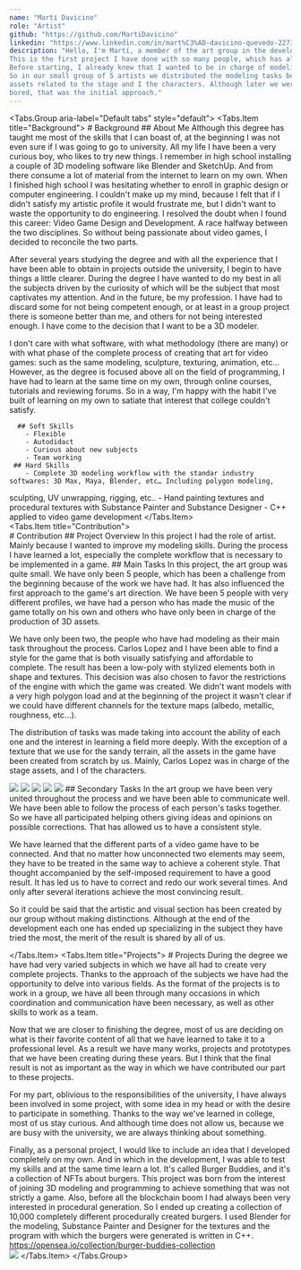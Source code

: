 ```yaml
---
name: "Martí Davicino"
role: "Artist"
github: "https://github.com/MartiDavicino"
linkedin: "https://www.linkedin.com/in/mart%C3%AD-davicino-quevedo-2273011b8/"
description: "Hello, I'm Martí, a member of the art group in the development of Dune: Special Spice Ops. 
This is the first project I have done with so many people, which has allowed each one to specialize in a specific field. 
Before starting, I already knew that I wanted to be in charge of modeling the characters, whatever the theme of the game. 
So in our small group of 5 artists we distributed the modeling tasks between Carlos Lopez and me, he would make all the 
assets related to the stage and I the characters. Although later we were exchanging tasks to help each other and not get 
bored, that was the initial approach."
---
```


<Tabs.Group aria-label="Default tabs" style="default">
  <Tabs.Item title="Background">
    # Background
      ## About Me
       Although this degree has taught me most of the skills that I can boast of, at the beginning I was not even sure if 
I was going to go to university. All my life I have been a very curious boy, who likes to try new things. I remember in high 
school installing a couple of 3D modeling software like Blender and SketchUp. And from there consume a lot of material from 
the internet to learn on my own. When I finished high school I was hesitating whether to enroll in graphic design or computer 
engineering. I couldn't make up my mind, because I felt that if I didn't satisfy my artistic profile it would frustrate me, but 
I didn't want to waste the opportunity to do engineering. I resolved the doubt when I found this career: Video Game Design and 
Development. A race halfway between the two disciplines. So without being passionate about video games, I decided to reconcile 
the two parts.<br/>

After several years studying the degree and with all the experience that I have been able to obtain in projects outside the 
university, I begin to have things a little clearer. During the degree I have wanted to do my best in all the subjects driven 
by the curiosity of which will be the subject that most captivates my attention. And in the future, be my profession. I have 
had to discard some for not being competent enough, or at least in a group project there is someone better than me, and others 
for not being interested enough. I have come to the decision that I want to be a 3D modeler.<br/>

I don't care with what software, with what methodology (there are many) or with what phase of the complete process of creating
 that art for video games: such as the same modeling, sculpture, texturing, animation, etc... However, as the degree is focused 
above all on the field of programming, I have had to learn at the same time on my own, through online courses, tutorials and 
reviewing forums. So in a way, I'm happy with the habit I've built of learning on my own to satiate that interest that college
couldn't satisfy.<br/>

       
      
      
      ## Soft Skills
        - Flexible
        - Autodidact
        - Curious about new subjects
        - Team working
     ## Hard Skills
        - Complete 3D modeling workflow with the standar industry softwares: 3D Max, Maya, Blender, etc… Including polygon modeling,
 sculpting, UV unwrapping, rigging, etc..
        - Hand painting textures and procedural textures with Substance Painter and Substance Designer
        - C++ applied to video game development
     </Tabs.Item>   
   <Tabs.Item title="Contribution">   
       # Contribution
      ## Project Overview
      In this project I had the role of artist. Mainly because I wanted to improve my modeling skills. 
      During the process I have learned a lot, especially the complete workflow that is necessary to 
      be implemented in a game.
      ## Main Tasks
        In this project, the art group was quite small. We have only been 5 people, which has been a challenge from the 
beginning because of the work we have had. It has also influenced the first approach to the game's art direction. We have 
been 5 people with very different profiles, we have had a person who has made the music of the game totally on his own and 
others who have only been in charge of the production of 3D assets.<br/>


We have only been two, the people who have had modeling as their main task throughout the process. Carlos Lopez and I have 
been able to find a style for the game that is both visually satisfying and affordable to complete. The result has been a 
low-poly with stylized elements both in shape and textures. This decision was also chosen to favor the restrictions of the 
engine with which the game was created. We didn't want models with a very high polygon load and at the beginning of the 
project it wasn't clear if we could have different channels for the texture maps (albedo, metallic, roughness, etc...). <br/>

The distribution of tasks was made taking into account the ability of each one and the interest in learning a field more deeply. 
With the exception of a texture that we use for the sandy terrain, all the assets in the game have been created from scratch by us. 
Mainly, Carlos Lopez was in charge of the stage assets, and I of the characters.<br/>

 <Image src="/contents/screenshots/martid_assassin.png" width={1209} height={415}/>
 <Image src="/contents/screenshots/martid_characters.png" width={1147} height={454}/>
 <Image src="/contents/screenshots/martid_harkonen.png" width={574} height={443}/>
 <Image src="/contents/screenshots/martid_zhib.png" width={1183} height={478}/>
 <Image src="/contents/screenshots/martid_omozra.png" width={1154} height={263}/>
      ## Secondary Tasks
        In the art group we have been very united throughout the process and we have been able to communicate well. We have been 
able to follow the process of each person's tasks together. So we have all participated helping others giving ideas and opinions 
on possible corrections. That has allowed us to have a consistent style.<br/>


We have learned that the different parts of a video game have to be connected. And that no matter how unconnected two elements may 
seem, they have to be treated in the same way to achieve a coherent style. That thought accompanied by the self-imposed requirement 
to have a good result. It has led us to have to correct and redo our work several times. And only after several iterations achieve 
the most convincing result.<br/>


So it could be said that the artistic and visual section has been created by our group without making distinctions. Although at the 
end of the development each one has ended up specializing in the subject they have tried the most, the merit of the result is shared 
by all of us.<br/>


  </Tabs.Item>
  <Tabs.Item title="Projects">
     # Projects
      During the degree we have had very varied subjects in which we have all had to create very complete projects. Thanks to the 
approach of the subjects we have had the opportunity to delve into various fields. As the format of the projects is to work in a 
group, we have all been through many occasions in which coordination and communication have been necessary, as well as other skills 
to work as a team.<br/>


Now that we are closer to finishing the degree, most of us are deciding on what is their favorite content of all that we have learned
to take it to a professional level. As a result we have many works, projects and prototypes that we have been creating during these
years. But I think that the final result is not as important as the way in which we have contributed our part to these projects.<br/>


For my part, oblivious to the responsibilities of the university, I have always been involved in some project, with some idea in my 
head or with the desire to participate in something. Thanks to the way we've learned in college, most of us stay curious. And although 
time does not allow us, because we are busy with the university, we are always thinking about something.<br/>


Finally, as a personal project, I would like to include an idea that I developed completely on my own. And in which in the development, 
I was able to test my skills and at the same time learn a lot. It's called Burger Buddies, and it's a collection of NFTs about burgers. 
This project was born from the interest of joining 3D modeling and programming to achieve something that was not strictly a game. Also, 
before all the blockchain boom I had always been very interested in procedural generation. So I ended up creating a collection of 10,000 
completely different procedurally created burgers. I used Blender for the modeling, Substance Painter and Designer for the textures and 
the program with which the burgers were generated is written in C++.
https://opensea.io/collection/burger-buddies-collection
<br/>
<Image src="/contents/screenshots/martid_burgers.png" width={766} height={664}/>
  </Tabs.Item>
</Tabs.Group>


